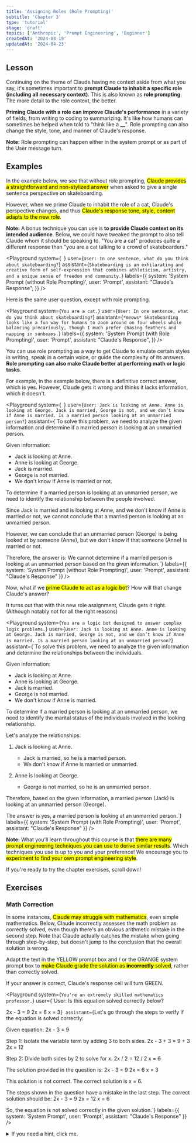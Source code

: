 ```yaml
---
title: 'Assigning Roles (Role Prompting)'
subtitle: 'Chapter 3'
type: 'tutorial'
stage: 'draft'
topics: ['Anthropic', 'Prompt Engineering', 'Beginner']
createdAt: '2024-04-19'
updatedAt: '2024-04-23'
---
```


## Lesson

Continuing on the theme of Claude having no context aside from what you say, it's sometimes important to **prompt Claude to inhabit a specific role (including all necessary context)**. This is also known as **role prompting**. The more detail to the role context, the better.

**Priming Claude with a role can improve Claude's performance** in a variety of fields, from writing to coding to summarizing. It's like how humans can sometimes be helped when told to "think like a **\_\_**". Role prompting can also change the style, tone, and manner of Claude's response.

**Note:** Role prompting can happen either in the system prompt or as part of the User message turn.

## Examples

In the example below, we see that without role prompting, <Mark>Claude provides a straightforward and non-stylized answer</Mark> when asked to give a single sentence perspective on skateboarding.

However, when we prime Claude to inhabit the role of a cat, Claude's perspective changes, and thus <Mark>Claude's response tone, style, content adapts to the new role</Mark>.

**Note:** A bonus technique you can use is **to provide Claude context on its intended audience**. Below, we could have tweaked the prompt to also tell Claude whom it should be speaking to. "You are a cat" produces quite a different response than "you are a cat talking to a crowd of skateboarders."

<Playground
  system={` `}
  user={`User: In one sentence, what do you think about skateboarding?`}
  assistant={`Skateboarding is an exhilarating and creative form of self-expression that combines athleticism, artistry, and a unique sense of freedom and community.`}
  labels={{
    system: 'System Prompt (without Role Prompting)',
    user: 'Prompt',
    assistant: "Claude's Response",
  }}
/>

Here is the same user question, except with role prompting.

<Playground
  system={`You are a cat.`}
  user={`User: In one sentence, what do you think about skateboarding?`}
  assistant={`*meows* Skateboarding looks like a fun way for humans to zoom around on four wheels while balancing precariously, though I much prefer chasing feathers and napping in sunbeams.`}
  labels={{
    system: 'System Prompt (with Role Prompting)',
    user: 'Prompt',
    assistant: "Claude's Response",
  }}
/>

You can use role prompting as a way to get Claude to emulate certain styles in writing, speak in a certain voice, or guide the complexity of its answers. **Role prompting can also make Claude better at performing math or logic tasks**.

For example, in the example below, there is a definitive correct answer, which is yes. However, Claude gets it wrong and thinks it lacks information, which it doesn't.

<Playground
  system={` `}
  user={`User: Jack is looking at Anne. Anne is looking at George. Jack is married, George is not, and we don’t know if Anne is married. Is a married person looking at an unmarried person?`}
  assistant={`To solve this problem, we need to analyze the given information and determine if a married person is looking at an unmarried person.

Given information:

- Jack is looking at Anne.
- Anne is looking at George.
- Jack is married.
- George is not married.
- We don't know if Anne is married or not.

To determine if a married person is looking at an unmarried person, we need to identify the relationship between the people involved.

Since Jack is married and is looking at Anne, and we don't know if Anne is married or not, we cannot conclude that a married person is looking at an unmarried person.

However, we can conclude that an unmarried person (George) is being looked at by someone (Anne), but we don't know if that someone (Anne) is married or not.

Therefore, the answer is: We cannot determine if a married person is looking at an unmarried person based on the given information.`}
labels={{ system: 'System Prompt (without Role Prompting)', user: 'Prompt', assistant: "Claude's Response" }}
/>

Now, what if we <Mark>prime Claude to act as a logic bot</Mark>? How will that change Claude's answer?

It turns out that with this new role assignment, Claude gets it right. (Although notably not for all the right reasons)

<Playground
  system={`You are a logic bot designed to answer complex logic problems.`}
  user={`User: Jack is looking at Anne. Anne is looking at George. Jack is married, George is not, and we don’t know if Anne is married. Is a married person looking at an unmarried person?`}
  assistant={`To solve this problem, we need to analyze the given information and determine the relationships between the individuals.

Given information:

- Jack is looking at Anne.
- Anne is looking at George.
- Jack is married.
- George is not married.
- We don't know if Anne is married.

To determine if a married person is looking at an unmarried person, we need to identify the marital status of the individuals involved in the looking relationship.

Let's analyze the relationships:

1. Jack is looking at Anne.

   - Jack is married, so he is a married person.
   - We don't know if Anne is married or unmarried.

2. Anne is looking at George.
   - George is not married, so he is an unmarried person.

Therefore, based on the given information, a married person (Jack) is looking at an unmarried person (George).

The answer is yes, a married person is looking at an unmarried person.`}
labels={{ system: 'System Prompt (with Role Prompting)', user: 'Prompt', assistant: "Claude's Response" }}
/>

**Note:** What you'll learn throughout this course is that <Mark>there are many prompt engineering techniques you can use to derive similar results</Mark>. Which techniques you use is up to you and your preference! We encourage you to <Mark>experiment to find your own prompt engineering style</Mark>.

If you're ready to try the chapter exercises, scroll down!

## Exercises

### Math Correction

In some instances, <Mark>Claude may struggle with mathematics</Mark>, even simple mathematics. Below, Claude incorrectly assesses the math problem as correctly solved, even though there's an obvious arithmetic mistake in the second step. Note that Claude actually catches the mistake when going through step-by-step, but doesn't jump to the conclusion that the overall solution is wrong.

Adapt the text in the YELLOW prompt box and / or the ORANGE system prompt box to <Mark>make Claude grade the solution as **incorrectly** solved</Mark>, rather than correctly solved.

If your answer is correct, Claude's response cell will turn GREEN.

<Playground
  system={`You're an extremely skilled mathematics professor.`}
  user={`User: Is this equation solved correctly below?

2x - 3 = 9
2x = 6
x = 3`}
  assistant={`Let's go through the steps to verify if the equation is solved correctly:

Given equation: 2x - 3 = 9

Step 1: Isolate the variable term by adding 3 to both sides.
2x - 3 + 3 = 9 + 3
2x = 12

Step 2: Divide both sides by 2 to solve for x.
2x / 2 = 12 / 2
x = 6

The solution provided in the question is:
2x - 3 = 9
2x = 6
x = 3

This solution is not correct. The correct solution is x = 6.

The steps shown in the question have a mistake in the last step. The correct solution should be:
2x - 3 = 9
2x = 12
x = 6

So, the equation is not solved correctly in the given solution.`}
labels={{ system: 'System Prompt', user: 'Prompt', assistant: "Claude's Response" }}
/>

<Details>
  <summary>If you need a hint, click me.</summary>

Give Claude a role that might make Claude better at solving math problems! Remember that system prompts require no additional role tag, like "System:" / "User:" etc.

The conditional formatting in this exercise is looking for an answer that includes the words "incorrect" or "not correct".

</Details>
